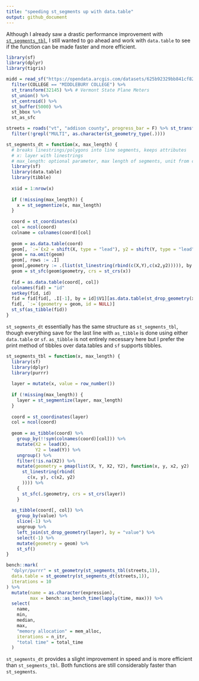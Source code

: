 ---
title: "speeding st_segments up with data.table"
output: github_document
---

Although I  already saw a drastic performance improvement with [`st_segments_tbl`](https://kufreu.github.io/musings/st_segments_tbl/st_segments_tbl.nb.html), I still wanted to go ahead and work with `data.table` to see if the function can be made faster and more efficient.

```{r getting a road network, message=F, warning=F,echo =F}
library(sf)
library(dplyr)
library(tigris)

midd = read_sf("https://opendata.arcgis.com/datasets/625b92329bb841cf8295d14553b67e1f_2.geojson") %>% 
  filter(COLLEGE == "MIDDLEBURY COLLEGE") %>% 
  st_transform(32145) %>% # Vermont State Plane Meters
  st_union() %>% 
  st_centroid() %>% 
  st_buffer(5000) %>% 
  st_bbox %>% 
  st_as_sfc

streets = roads("vt", "addison county", progress_bar = F) %>% st_transform(32145) %>% st_intersection(midd) %>%
  filter(!grepl("MULTI", as.character(st_geometry_type(.))))
```

```{r st_segments_dt}
st_segments_dt = function(x, max_length) {
  # breaks linestrings/polygons into line segments, keeps attributes
  # x: layer with linestrings
  # max_length: optional parameter, max length of segments, unit from crs
  library(sf)
  library(data.table)
  library(tibble)
  
  x$id = 1:nrow(x)
  
  if (!missing(max_length)) {
    x = st_segmentize(x, max_length)
  }
  
  coord = st_coordinates(x)
  col = ncol(coord)
  colname = colnames(coord)[col]
  
  geom = as.data.table(coord)
  geom[, `:=`(x2 = shift(X, type = "lead"), y2 = shift(Y, type = "lead")), by = colname]
  geom = na.omit(geom)
  geom[, rows := .I]
  geom[,geometry := .(list(st_linestring(rbind(c(X,Y),c(x2,y2))))), by = rows]
  geom = st_sfc(geom$geometry, crs = st_crs(x))
  
  fid = as.data.table(coord[, col])
  colnames(fid) = "id"
  setkey(fid, id)
  fid = fid[fid[, .I[-1], by = id]$V1][as.data.table(st_drop_geometry(x)), on = "id"]
  fid[, `:=`(geometry = geom, id = NULL)]
  st_sf(as_tibble(fid))
}
```

`st_segments_dt` essentially has the same structure as `st_segments_tbl`, though everything save for the last line with `as_tibble` is done using either `data.table` or `sf`. `as_tibble` is not entirely necessary here but I prefer the print method of tibbles over data.tables and `sf` supports tibbles.

```{r dplyr, echo = F}
st_segments_tbl = function(x, max_length) {
  library(sf)
  library(dplyr)
  library(purrr)
  
  layer = mutate(x, value = row_number())
  
  if (!missing(max_length)) {
    layer = st_segmentize(layer, max_length)
  }
  
  coord = st_coordinates(layer)
  col = ncol(coord)
  
  geom = as_tibble(coord) %>%
    group_by(!!sym(colnames(coord)[col])) %>%
    mutate(X2 = lead(X),
           Y2 = lead(Y)) %>%
    ungroup() %>%
    filter(!is.na(X2)) %>%
    mutate(geometry = pmap(list(X, Y, X2, Y2), function(x, y, x2, y2)
      st_linestring(rbind(
        c(x, y), c(x2, y2)
      )))) %>%
    {
      st_sfc(.$geometry, crs = st_crs(layer))
    }
  
  as_tibble(coord[, col]) %>%
    group_by(value) %>%
    slice(-1) %>%
    ungroup %>%
    left_join(st_drop_geometry(layer), by = "value") %>%
    select(-1) %>%
    mutate(geometry = geom) %>%
    st_sf()
}
```

```{r benchmark, message = F, warning=F}
bench::mark(
  "dplyr/purrr" = st_geometry(st_segments_tbl(streets,1)),
  data.table = st_geometry(st_segments_dt(streets,1)),
  iterations = 10
) %>%
  mutate(name = as.character(expression),
         max = bench::as_bench_time(lapply(time, max))) %>%
  select(
    name,
    min,
    median,
    max,
    "memory allocation" = mem_alloc,
    iterations = n_itr,
    "total time" = total_time
  )
```
 `st_segments_dt` provides a slight improvement in speed and is more efficient than `st_segments_tbl`. Both functions are still considerably faster than `st_segments`. 